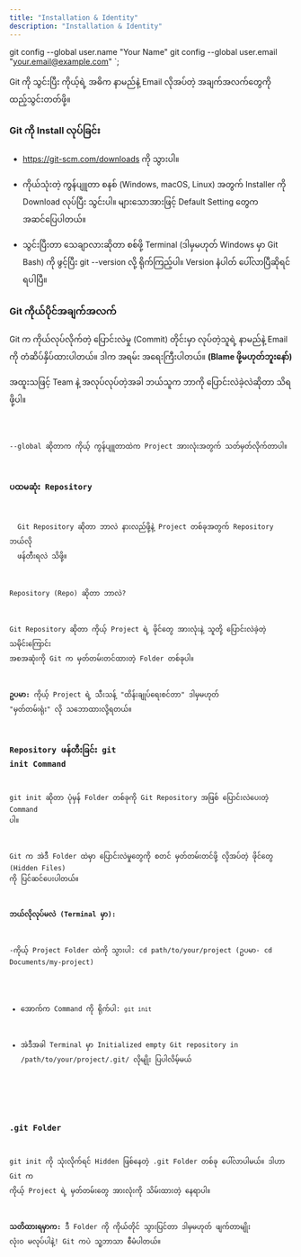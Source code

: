 ```yaml
---
title: "Installation & Identity"
description: "Installation & Identity"
---
```



git config --global user.name "Your Name"
git config --global user.email "your.email@example.com"
`;

<Aside type="tip" title="ရည်ရွယ်ချက်">
  Git ကို သွင်းပြီး ကိုယ့်ရဲ့ အဓိက နာမည်နဲ့ Email လိုအပ်တဲ့ အချက်အလက်တွေကို
  ထည့်သွင်းတတ်ဖို့။
</Aside>

### Git ကို Install လုပ်ခြင်း

- https://git-scm.com/downloads ကို သွားပါ။

- ကိုယ်သုံးတဲ့ ကွန်ပျူတာ စနစ် (Windows, macOS, Linux) အတွက် Installer ကို Download လုပ်ပြီး သွင်းပါ။ များသောအားဖြင့် Default Setting တွေက အဆင်ပြေပါတယ်။

- သွင်းပြီးတာ သေချာလားဆိုတာ စစ်ဖို့ Terminal (ဒါမှမဟုတ် Windows မှာ Git Bash) ကို ဖွင့်ပြီး git --version လို့ ရိုက်ကြည့်ပါ။ Version နံပါတ် ပေါ်လာပြီဆိုရင် ရပါပြီ။

### Git ကိုယ်ပိုင်အချက်အလက်

Git က ကိုယ်လုပ်လိုက်တဲ့ ပြောင်းလဲမှု (Commit) တိုင်းမှာ လုပ်တဲ့သူရဲ့ နာမည်နဲ့ Email ကို တံဆိပ်နှိပ်ထားပါတယ်။ ဒါက အရမ်း အရေးကြီးပါတယ်။ **(Blame ဖို့မဟုတ်ဘူးနော်)**

အထူးသဖြင့် Team နဲ့ အလုပ်လုပ်တဲ့အခါ ဘယ်သူက ဘာကို ပြောင်းလဲခဲ့လဲဆိုတာ သိရဖို့ပါ။

<Code code={config} title="Bash" />

--global ဆိုတာက ကိုယ့် ကွန်ပျူတာထဲက Project အားလုံးအတွက် သတ်မှတ်လိုက်တာပါ။

### ပထမဆုံး Repository

<Aside title="ရည်ရွယ်ချက်" type="tip">
  Git Repository ဆိုတာ ဘာလဲ နားလည်ဖို့နဲ့ Project တစ်ခုအတွက် Repository ဘယ်လို
  ဖန်တီးရလဲ သိဖို့။
</Aside>

Repository (Repo) ဆိုတာ ဘာလဲ?

Git Repository ဆိုတာ ကိုယ့် Project ရဲ့ ဖိုင်တွေ အားလုံးနဲ့ သူတို့ ပြောင်းလဲခဲ့တဲ့ သမိုင်းကြောင်း အစအဆုံးကို Git က မှတ်တမ်းတင်ထားတဲ့ Folder တစ်ခုပါ။

**ဥပမာ:** ကိုယ့် Project ရဲ့ သီးသန့် "ထိန်းချုပ်ရေးစင်တာ" ဒါမှမဟုတ် "မှတ်တမ်းရုံး" လို သဘောထားလို့ရတယ်။

### Repository ဖန်တီးခြင်း git init Command

git init ဆိုတာ ပုံမှန် Folder တစ်ခုကို Git Repository အဖြစ် ပြောင်းလဲပေးတဲ့ Command ပါ။

Git က အဲဒီ Folder ထဲမှာ ပြောင်းလဲမှုတွေကို စတင် မှတ်တမ်းတင်ဖို့ လိုအပ်တဲ့ ဖိုင်တွေ (Hidden Files) ကို ပြင်ဆင်ပေးပါတယ်။

**ဘယ်လိုလုပ်မလဲ (Terminal မှာ):**

-ကိုယ့် Project Folder ထဲကို သွားပါ: cd path/to/your/project (ဥပမာ- cd Documents/my-project)

- အောက်က Command ကို ရိုက်ပါ: `git init`

- အဲဒီအခါ Terminal မှာ Initialized empty Git repository in /path/to/your/project/.git/ လိုမျိုး ပြပါလိမ့်မယ်

<ContentImage imgSrc={gitInit} altText="git init command" />

### .git Folder

git init ကို သုံးလိုက်ရင် Hidden ဖြစ်နေတဲ့ .git Folder တစ်ခု ပေါ်လာပါမယ်။ ဒါဟာ Git က ကိုယ့် Project ရဲ့ မှတ်တမ်းတွေ အားလုံးကို သိမ်းထားတဲ့ နေရာပါ။

**သတိထားရမှာက:** ဒီ Folder ကို ကိုယ်တိုင် သွားပြင်တာ ဒါမှမဟုတ် ဖျက်တာမျိုး လုံးဝ မလုပ်ပါနဲ့! Git ကပဲ သူ့ဘာသာ စီမံပါတယ်။

<ContentImage imgSrc={gitFolder} altText=".git folder" />
